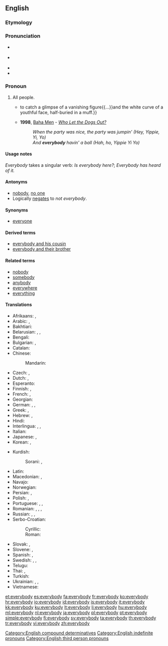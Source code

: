 ==English==

===Etymology===
{{compound|every|body}}

===Pronunciation===
* {{a|UK}} {{IPA|/ˈɛvribɒdi/}}
* {{a|US}}  {{IPA|/ˈɛvribʌdi/|/ˈɛvribɑdi/, ''(unstressed)'' /ˈɛvribədi/ }}
* {{audio|en-us-everybody.ogg|Audio (US)}}
* {{audio|En-uk-everybody.ogg|Audio (UK)}}

===Pronoun===
{{en-pron}}

# All people.
#*{{quote-book|year=1907|author=[[w:Robert W. Chambers|Robert Chambers]]
|title=The Younger Set
|chapter=1/2|url=http://openlibrary.org/works/OL8127246W
|passage=Selwyn …, after having boloed Drina to '''everybody's''' exquisite satisfaction, looked around{{...}}to catch a glimpse of a vanishing figure{{...}}and the white curve of a youthful face, half-buried in a muff.}}
#* '''1998''', [[w:Baha Men|Baha Men]] - ''[[w:Who Let the Dogs Out?|Who Let the Dogs Out?]]''
#*: ''When the party was nice, the party was jumpin' (Hey, Yippie, Yi, Yo)''
#*: ''And '''everybody''' havin' a ball (Hah, ho, Yippie Yi Yo)''

====Usage notes====
''Everybody'' takes a singular verb: ''Is everybody here?''; ''Everybody has heard of it.''

====Antonyms====
* [[nobody]], [[no one]]
* Logically [[negates]] to ''not everybody''.

====Synonyms====
* [[everyone]]

====Derived terms====
* [[everybody and his cousin]]
* [[everybody and their brother]]

====Related terms====
* [[nobody]]
* [[somebody]]
* [[anybody]]
* [[everywhere]]
* [[everything]]

====Translations====
{{trans-top|all people}}
* Afrikaans: {{t-|af|enigiemand}}, {{t-|af|almal}}
* Arabic: {{t-|ar|الجميع|tr=al-jamii3|sc=Arab}}, {{t-|ar|كل شخص|tr=kull shakhS|sc=Arab}}
* Bakhtiari: {{tø|bqi|همه|tr=hame|sc=fa-Arab}}
* Belarusian: {{t-|be|усе|tr=usé|sc=Cyrl}}, {{t-|be|ўсе|tr=ŭse|sc=Cyrl}}, {{t-|be|кожны|tr=kóžny|sc=Cyrl}}
* Bengali: {{t-|bn|সবাই|tr=shôbai|sc=Beng}}
* Bulgarian: {{t-|bg|всички|tr=vsíčki|sc=Cyrl}}, {{t-|bg|всеки|tr=vséki|sc=Cyrl}}
* Catalan: {{t+|ca|tothom}}
* Chinese:
*: Mandarin: {{t|cmn|大家|tr=dàjiā|sc=Hani}}
* Czech: {{t+|cs|každý|m}}, {{t-|cs|všichni|m|p}}
* Dutch: {{t+|nl|iedereen}}, {{t+|nl|allen}}
* Esperanto: {{t-|eo|ĉiuj}}
* Finnish: {{t+|fi|jokainen}}, {{t+|fi|kaikki}}
* French: {{t+|fr|tout le monde}}, {{t+|fr|chacun}}
* Georgian: {{t-|ka|ყველა|tr=qvela|sc=Geor}}
* German: {{t+|de|alle}}, {{t+|de|jedermann}}, {{t+|de|jeder}}
* Greek: {{t+|el|όλοι|tr=óloi|sc=Grek}}, {{t-|el|οι πάντες|tr=í pántes|sc=Grek}}
* Hebrew: {{t-|he|כולם|tr=kulám|sc=Hebr}}, {{t-|he|כולם|tr=kulám|alt=כֻּלָּם|sc=Hebr}}
* Hindi: {{t-|hi|सब लोग|tr=sab lōg|sc=Deva}}
* Interlingua: {{t-|ia|totos|p}}, {{t-|ia|tote le mundo}}, {{t-|ia|omnes|p}}
* Italian: {{t+|it|ciascuno}}
* Japanese: {{t-|ja|皆さん|tr=みなさん, mina-san|sc=Jpan}}, {{t+|ja|みんな|tr=minna|sc=Jpan}}
* Korean: {{t+|ko|모두|tr=modu|sc=Kore}}, {{t-|ko|누구나|tr=nuguna|sc=Kore}}
{{trans-mid}}
* Kurdish:
*: Sorani: {{tø|ckb|هه‌موکه‌س|sc=ku-Arab}}, {{tø|ckb|هه‌مولا|sc=ku-Arab}}
* Latin: {{t+|la|omnes}}
* Macedonian: {{t-|mk|сите|p|tr=síte}}, {{t-|mk|секој|tr=sékoj}}
* Navajo: {{tø|nv|tʼáá ájíłtso}}
* Norwegian: {{t+|no|alle}}
* Persian: {{t-|fa|هر کس|sc=fa-Arab}}, {{t+|fa|همه|tr=hame|sc=fa-Arab}}
* Polish: {{t+|pl|każdy}}, {{t+|pl|wszyscy|p}}
* Portuguese: {{t+|pt|todos|m|p}}, {{t-|pt|todo o mundo|m}}, {{t-|pt|toda a gente|f}}
* Romanian: {{t-|ro|fiecine}}, {{t-|ro|toată lumea}}, {{t+|ro|oricine}}, {{t-|ro|toți oamenii|m}}
* Russian: {{t+|ru|все|tr=vse|sc=Cyrl}}, {{t+|ru|каждый|tr=káždyj|sc=Cyrl}}, {{t+|ru|всякий|tr=vsjákij|sc=Cyrl}}
* Serbo-Croatian:
*: Cyrillic: {{t-|sh|сви|sc=Cyrl}}
*: Roman: {{t-|sh|svi}}
* Slovak: {{t-|sk|všetci}}, {{t-|sk|každý}}
* Slovene: {{t-|sl|vsi}}, {{t+|sl|vsak}}
* Spanish: {{t-|es|todos}}, {{t-|es|todo el mundo}}
* Swedish: {{t+|sv|alla}}, {{t+|sv|allihop}}, {{t+|sv|allihopa}}
* Telugu: {{t-|te|అందరూ|tr=andaroo|sc=Telu}}
* Thai: {{t-|th|ทุกคน|tr=túk kon|sc=Thai}}, {{t-|th|ทุกท่าน|tr=túk tâan|sc=Thai}}
* Turkish: {{t+|tr|herkes}}
* Ukrainian: {{t-|uk|усі|tr=usí|sc=Cyrl}}, {{t-|uk|всі|tr=vsi|sc=Cyrl}}, {{t+|uk|кожний|tr=kóžnyj|sc=Cyrl}}
* Vietnamese: {{t-|vi|mọi người}}
{{trans-bottom}}

[[Category:English compound determinatives]]
[[Category:English indefinite pronouns]]
[[Category:English third person pronouns]]

[[et:everybody]]
[[es:everybody]]
[[fa:everybody]]
[[fr:everybody]]
[[ko:everybody]]
[[hr:everybody]]
[[io:everybody]]
[[id:everybody]]
[[is:everybody]]
[[it:everybody]]
[[kk:everybody]]
[[ku:everybody]]
[[lt:everybody]]
[[li:everybody]]
[[hu:everybody]]
[[ml:everybody]]
[[nl:everybody]]
[[ja:everybody]]
[[pl:everybody]]
[[pt:everybody]]
[[simple:everybody]]
[[fi:everybody]]
[[sv:everybody]]
[[ta:everybody]]
[[th:everybody]]
[[tr:everybody]]
[[vi:everybody]]
[[zh:everybody]]